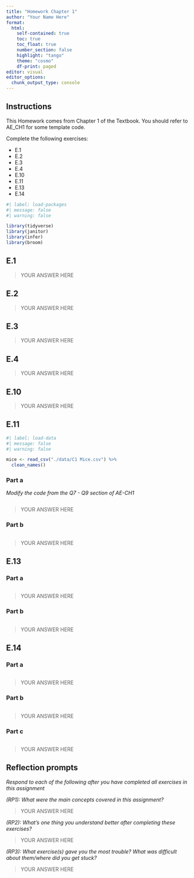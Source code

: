 ```yaml
---
title: "Homework Chapter 1"
author: "Your Name Here"
format: 
  html:
    self-contained: true
    toc: true
    toc_float: true
    number_section: false
    highlight: "tango"
    theme: "cosmo"
    df-print: paged
editor: visual
editor_options: 
  chunk_output_type: console
---
```


## Instructions

This Homework comes from Chapter 1 of the Textbook. You should refer to AE_CH1 for some template code.

Complete the following exercises:

-   E.1
-   E.2
-   E.3
-   E.4
-   E.10
-   E.11
-   E.13
-   E.14

```r
#| label: load-packages
#| message: false
#| warning: false

library(tidyverse)
library(janitor)
library(infer)
library(broom)
```

## E.1

> YOUR ANSWER HERE

## E.2

> YOUR ANSWER HERE

## E.3

> YOUR ANSWER HERE

## E.4

> YOUR ANSWER HERE

## E.10

> YOUR ANSWER HERE

## E.11

```r
#| label: load-data
#| message: false
#| warning: false

mice <- read_csv("./data/C1 Mice.csv") %>% 
  clean_names()
```

### Part a

*Modify the code from the Q7 - Q9 section of AE-CH1*

```r


```

> YOUR ANSWER HERE

### Part b

```r


```

> YOUR ANSWER HERE

## E.13

### Part a

```r

```

> YOUR ANSWER HERE

### Part b

```r

```

> YOUR ANSWER HERE

## E.14

### Part a

```r

```

> YOUR ANSWER HERE

### Part b

```r

```

> YOUR ANSWER HERE

### Part c

```r

```

> YOUR ANSWER HERE

## Reflection prompts

*Respond to each of the following after you have completed all exercises in this assignment*

*(RP1): What were the main concepts covered in this assignment?*

> YOUR ANSWER HERE

*(RP2): What's one thing you understand better after completing these exercises?*

> YOUR ANSWER HERE

*(RP3): What exercise(s) gave you the most trouble? What was difficult about them/where did you get stuck?*

> YOUR ANSWER HERE
